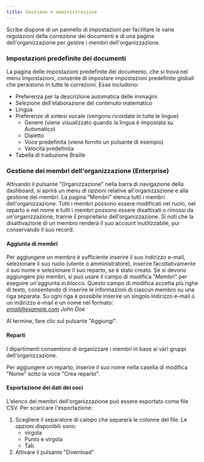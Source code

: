 ```yaml
---
title: Gestione e amministrazione
---
```



Scribe dispone di un pannello di impostazioni per facilitare le varie regolazioni della correzione dei documenti e di una pagina dell'organizzazione per gestire i membri dell'organizzazione.

### Impostazioni predefinite dei documenti 

La pagina delle impostazioni predefinite del documento, che si trova nel menu Impostazioni, consente di impostare impostazioni predefinite globali che persistono in tutte le correzioni. Esse includono:
* Preferenza per la descrizione automatica delle immagini
* Selezione dell'elaborazione del contenuto matematico
* Lingua
* Preferenze di sintesi vocale (vengono ricordate in tutte le lingue)
    * Genere (viene visualizzato quando la lingua è impostata su Automatico)
    * Dialetto
    * Voce predefinita (viene fornito un pulsante di esempio)
    * Velocità predefinita
* Tabella di traduzione Braille

### Gestione dei membri dell'organizzazione (Enterprise)

Attivando il pulsante "Organizzazione" nella barra di navigazione della dashboard, si aprirà un menu di opzioni relative all'organizzazione e alla gestione dei membri. La pagina "Membri" elenca tutti i membri dell'organizzazione. Tutti i membri possono essere modificati nel ruolo, nel reparto e nel nome e tutti i membri possono essere disattivati o rimossi da un'organizzazione, tranne il proprietario dell'organizzazione. Si noti che la disattivazione di un membro renderà il suo account inutilizzabile, pur conservando il suo record.

#### Aggiunta di membri

Per aggiungere un membro è sufficiente inserire il suo indirizzo e-mail, selezionare il suo ruolo (utente o amministratore), inserire facoltativamente il suo nome e selezionare il suo reparto, se è stato creato.
Se si devono aggiungere più membri, si può usare il campo di modifica "Membri" per eseguire un'aggiunta in blocco. Questo campo di modifica accetta più righe di testo, consentendo di inserire le informazioni di ciascun membro su una riga separata. Su ogni riga è possibile inserire un singolo indirizzo e-mail o un indirizzo e-mail e un nome nel formato:  
*email@example.com John Doe*

Al termine, fare clic sul pulsante "Aggiungi". 

#### Reparti

I dipartimenti consentono di organizzare i membri in base ai vari gruppi dell'organizzazione.

Per aggiungere un reparto, inserire il suo nome nella casella di modifica "Nome" sotto la voce "Crea reparto".

#### Esportazione dei dati dei soci

L'elenco dei membri dell'organizzazione può essere esportato come file CSV. Per scaricare l'esportazione:
1. Scegliere il separatore di campo che separerà le colonne del file. Le opzioni disponibili sono:
    * virgola
    * Punto e virgola
    * Tab
1. Attivare il pulsante "Download".

